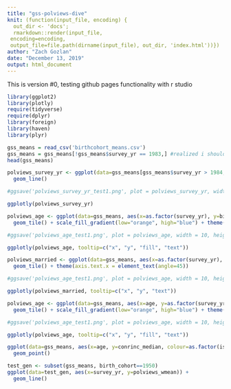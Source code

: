 ```yaml
---
title: "gss-polviews-dive"
knit: (function(input_file, encoding) {
  out_dir <- 'docs';
  rmarkdown::render(input_file,
 encoding=encoding,
 output_file=file.path(dirname(input_file), out_dir, 'index.html'))})
author: "Zach Gozlan"
date: "December 13, 2019"
output: html_document
---
```


This is version #0, testing github pages functionality with r studio

```r
library(ggplot2)
library(plotly)
require(tidyverse)
require(dplyr)
library(foreign)
library(haven)
library(plyr)
```

```r
gss_means = read_csv('birthcohort_means.csv')
gss_means = gss_means[!gss_means$survey_yr == 1983,] #realized i should drop this too - sparse
head(gss_means)
```

```r
polviews_survey_yr <- ggplot(data=gss_means[gss_means$survey_yr > 1984,], aes(x=age, y=dwelown_wmean, colour=as.factor(birth_cohort))) +
  geom_line()

#ggsave('polviews_survey_yr_test1.png', plot = polviews_survey_yr, width = 20, height = 6)

ggplotly(polviews_survey_yr)
```

```r
polviews_age <- ggplot(data=gss_means, aes(x=as.factor(survey_yr), y=birth_cohort, fill=polviews_wmean, text = paste("Sample Size:", counts, "\n Age:", age))) +
  geom_tile() + scale_fill_gradient(low="orange", high="blue") + theme(axis.text.x = element_text(angle=45))

#ggsave('polviews_age_test1.png', plot = polviews_age, width = 10, height = 6)

ggplotly(polviews_age, tooltip=c("x", "y", "fill", "text"))
```

```r
polviews_married <- ggplot(data=gss_means, aes(x=as.factor(survey_yr), y=birth_cohort, fill=as.factor(been_married_wmean_binned), text = paste("Sample Size:", counts, "\n Age:", age, "\n Marriage%:", been_married_wmean))) + scale_fill_brewer(palette="Spectral") +
  geom_tile() + theme(axis.text.x = element_text(angle=45))

#ggsave('polviews_age_test1.png', plot = polviews_age, width = 10, height = 6)

ggplotly(polviews_married, tooltip=c("x", "y", "text"))
```

```r
polviews_age <- ggplot(data=gss_means, aes(x=age, y=as.factor(survey_yr), fill=conrinc_median, text = paste("Sample Size:", counts, "\n Age:", age))) +
  geom_tile() + scale_fill_gradient(low="orange", high="blue") + theme(axis.text.x = element_text(angle=45))

#ggsave('polviews_age_test1.png', plot = polviews_age, width = 10, height = 6)

ggplotly(polviews_age, tooltip=c("x", "y", "fill", "text"))
```

```r
ggplot(data=gss_means, aes(x=age, y=conrinc_median, colour=as.factor(is2018))) +
  geom_point()
```

```r
test_gen <- subset(gss_means, birth_cohort==1950)
ggplot(data=test_gen, aes(x=survey_yr, y=polviews_wmean)) +
  geom_line()
```
